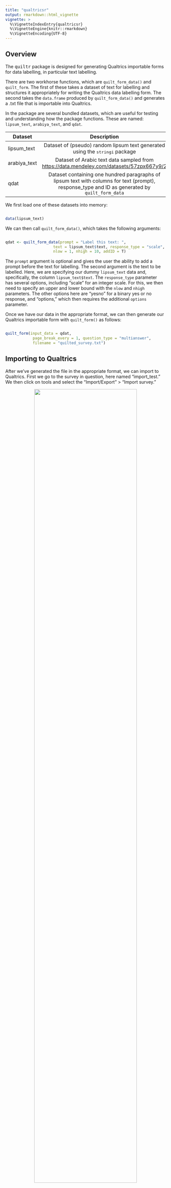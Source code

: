 ```yaml
---
title: "qualtricsr"
output: rmarkdown::html_vignette
vignette: >
  %\VignetteIndexEntry{qualtricsr}
  %\VignetteEngine{knitr::rmarkdown}
  %\VignetteEncoding{UTF-8}
---
```


## Overview

The <tt>quiltr</tt> package is designed for generating Qualtrics importable forms for data labelling, in particular text labelling. 

There are two workhorse functions, which are `quilt_form_data()` and `quilt_form`. The first of these takes a dataset of text for labelling and structures it appropriately for writing the Qualtrics data labelling form. The second takes the `data.frame` produced by `quilt_form_data()` and generates a .txt file that is importable into Qualtrics.

In the package are several bundled datasets, which are useful for testing and understanding how the package functions. These are named: `lipsum_text`, `arabiya_text`, and `qdat`.


| Dataset   |     Description      |
|----------|:-------------:|
|lipsum_text | Dataset of (pseudo) random lipsum text generated using the <tt>stringi</tt> package
|arabiya_text | Dataset of Arabic text data sampled from [https://data.mendeley.com/datasets/57zpx667y9/2](https://data.mendeley.com/datasets/57zpx667y9/2)
|qdat | Dataset containing one hundred paragraphs of lipsum text with columns for text (prompt), response_type and ID as generated by `quilt_form_data`

We first load one of these datasets into memory:

```r

data(lipsum_text)

```

We can then call `quilt_form_data()`, which takes the following arguments:

```r

qdat <- quilt_form_data(prompt = "Label this text: ",
                     text = lipsum_text$text, response_type = "scale",
                     nlow = 1, nhigh = 10, addID = T)

```

The `prompt` argument is optional and gives the user the ability to add a prompt before the text for labelling. The second argument is the text to be labelled. Here, we are specifying our dummy `lipsum_text` data and, specifically, the column `lipsum_text$text`. The `response_type` parameter has several options, including "scale" for an integer scale. For this, we then need to specify an upper and lower bound with the `nlow` and `nhigh` parameters. The other options here are "yesno" for a binary yes or no response, and "options," which then requires the additional `options` parameter.

Once we have our data in the appropriate format, we can then generate our Qualtrics importable form with `quilt_form()` as follows:

```r

quilt_form(input_data = qdat,
            page_break_every = 1, question_type = "multianswer",
            filename = "quilted_survey.txt")

```

## Importing to Qualtrics

After we've generated the file in the appropriate format, we can import to Qualtrics. First we go to the survey in question, here named "import_test." We then click on tools and select the "Import/Export" > "Import survey." 

<center>
![](files/quiltr1.png){width=80%}
</center>

Qualtrics will then prompt us to select the relevant .txt file, which we previously generated with `quilt_form`. We select here "quilted_survey.txt" and press "Import." We have now successfully imported our survey into Qualtrics!

<center>
![](files/quiltr2.png){width=80%}
</center>

## Question types

There are several options for question types for text labelling tasks. The first group allow the user to select from a set of options (e.g., "Yes/No/Maybe"), and allow respondents to select either one or multiple answers depending on whether we specify e.g., "select" or "multiselect" as our `question_type` argument. 

The table below details the different question types:

| `question_type` | Description |
|----------|:-------------:|
| "dropdown" | Dropdown select box
| "select" | Vertical list select
| "multiselect" | Vertical list multiselect
| "singleanswer" | Horizontal list select
| "multianswer" | Horizontal list multiselect
| "rankorder" | Vertical list of draggable ranked options
| "singleline" | Single line text entry
| "essay" | Multiline text entry

## Non-Latin language support

The package works equally well with Latin languages as it does with non-Latin languages, including languages written from right-left such as Arabic. We can see this below where we use a mixture of Arabic text and English prompts.

```r

qdat <- quilt_form_data(prompt = "Label this text: ",
                     text = arabiya_text$text, response_type = "scale",
                     nlow = 1, nhigh = 10, addID = T)
```

```r

quilt_form(input_data = qdat,
            page_break_every = 1, question_type = "multianswer",
            filename = "quilted_survey.txt")

```

After importing into Qualtrics, we see that the prompt and Arabic text is correctly displayed:


<center>
![](files/quiltr3.png){width=80%}
</center>

